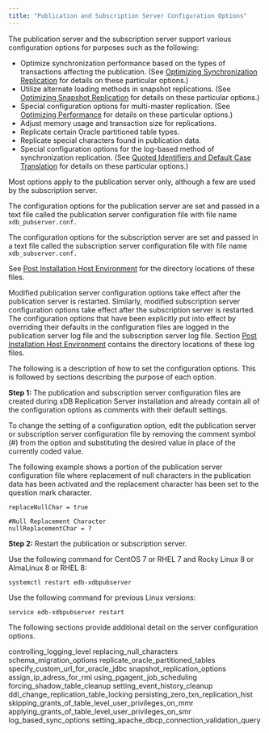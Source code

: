 ```yaml
---
title: "Publication and Subscription Server Configuration Options"
---
```


<div id="publications_and_subscriptions_server_conf_options" class="registered_link"></div>

The publication server and the subscription server support various configuration options for purposes such as the following:

-   Optimize synchronization performance based on the types of transactions affecting the publication. (See [Optimizing Synchronization Replication](../../../05_smr_operation/08_optimizing_performance/02_optimize_sync_replication/#optimize_sync_replication) for details on these particular options.)
-   Utilize alternate loading methods in snapshot replications. (See [Optimizing Snapshot Replication](../../../05_smr_operation/08_optimizing_performance/01_optimizing_snapshot_replication/#optimizing_snapshot_replication) for details on these particular options.)
-   Special configuration options for multi-master replication. (See [Optimizing Performance](../../../06_mmr_operation/12_optimizing_performance_mmr/#optimizing_performance_mmr) for details on these particular options.)
-   Adjust memory usage and transaction size for replications.
-   Replicate certain Oracle partitioned table types.
-   Replicate special characters found in publication data.
-   Special configuration options for the log-based method of synchronization replication. (See [Quoted Identifiers and Default Case Translation](../05_quoted_identifiers/#quoted_identifiers) for details on these particular options.)

Most options apply to the publication server only, although a few are used by the subscription server.

The configuration options for the publication server are set and passed in a text file called the publication server configuration file with file name `xdb_pubserver.conf.`

The configuration options for the subscription server are set and passed in a text file called the subscription server configuration file with file name `xdb_subserver.conf.`

See [Post Installation Host Environment](../../../03_installation/05_post_installation_host_environment/#post_installation_host_environment) for the directory locations of these files.

Modified publication server configuration options take effect after the publication server is restarted. Similarly, modified subscription server configuration options take effect after the subscription server is restarted. The configuration options that have been explicitly put into effect by overriding their defaults in the configuration files are logged in the publication server log file and the subscription server log file. Section [Post Installation Host Environment](../../../03_installation/05_post_installation_host_environment/#post_installation_host_environment) contains the directory locations of these log files.

The following is a description of how to set the configuration options. This is followed by sections describing the purpose of each option.

**Step 1:** The publication and subscription server configuration files are created during xDB Replication Server installation and already contain all of the configuration options as comments with their default settings.

To change the setting of a configuration option, edit the publication server or subscription server configuration file by removing the comment symbol (#) from the option and substituting the desired value in place of the currently coded value.

The following example shows a portion of the publication server configuration file where replacement of null characters in the publication data has been activated and the replacement character has been set to the question mark character.

```text
replaceNullChar = true

#Null Replacement Character
nullReplacementChar = ?
```

**Step 2:** Restart the publication or subscription server.

Use the following command for CentOS 7 or RHEL 7 and Rocky Linux 8 or AlmaLinux 8 or RHEL 8:

`systemctl restart edb-xdbpubserver`

Use the following command for previous Linux versions:

`service edb-xdbpubserver restart`

The following sections provide additional detail on the server configuration options.

<div class="toctree" maxdepth="3">

controlling_logging_level replacing_null_characters schema_migration_options replicate_oracle_partitioned_tables specify_custom_url_for_oracle_jdbc snapshot_replication_options assign_ip_adress_for_rmi using_pgagent_job_scheduling forcing_shadow_table_cleanup setting_event_history_cleanup ddl_change_replication_table_locking persisting_zero_txn_replication_hist skipping_grants_of_table_level_user_privileges_on_mmr applying_grants_of_table_level_user_privileges_on_smr log_based_sync_options setting_apache_dbcp_connection_validation_query

</div>
